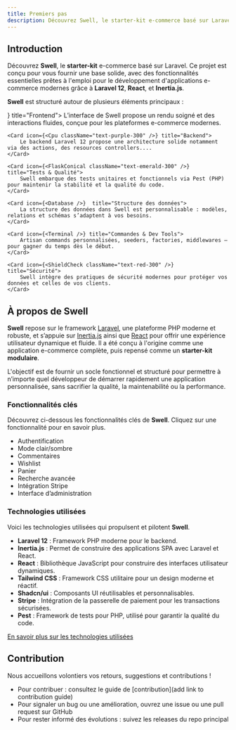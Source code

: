 ```yaml
---
title: Premiers pas
description: Découvrez Swell, le starter-kit e-commerce basé sur Laravel.
---
```


## Introduction

Découvrez **Swell**, le **starter-kit** e-commerce basé sur Laravel. Ce projet est conçu pour vous fournir une base solide,
avec des fonctionnalités essentielles prêtes à l'emploi pour le développement d'applications e-commerce modernes grâce à **Laravel 12**, **React**, et **Inertia.js**.

**Swell** est structuré autour de plusieurs éléments principaux :

<Cards>
    <Card icon={<Monitor className="text-blue-300" />} title="Frontend">
        L’interface de Swell propose un rendu soigné et des interactions fluides, conçue pour les plateformes e-commerce modernes.
    </Card>

    <Card icon={<Cpu className="text-purple-300" />} title="Backend">
        Le backend Laravel 12 propose une architecture solide notamment via des actions, des resources controllers....
    </Card>

    <Card icon={<FlaskConical className="text-emerald-300" />} title="Tests & Qualité">
        Swell embarque des tests unitaires et fonctionnels via Pest (PHP) pour maintenir la stabilité et la qualité du code.
    </Card>

    <Card icon={<Database />}  title="Structure des données">
        La structure des données dans Swell est personnalisable : modèles, relations et schémas s’adaptent à vos besoins.
    </Card>

    <Card icon={<Terminal />} title="Commandes & Dev Tools">
        Artisan commands personnalisées, seeders, factories, middlewares — pour gagner du temps dès le début.
    </Card>

    <Card icon={<ShieldCheck className="text-red-300" />} title="Sécurité">
        Swell intègre des pratiques de sécurité modernes pour protéger vos données et celles de vos clients.
    </Card>
</Cards>

## À propos de Swell

**Swell** repose sur le framework [Laravel](https://laravel.com), une plateforme PHP moderne et robuste, et s’appuie sur
[Inertia.js](https://inertiajs.com) ainsi que [React](https://reactjs.org) pour offrir une expérience utilisateur dynamique et fluide.
Il a été conçu à l'origine comme une application e-commerce complète, puis repensé comme un **starter-kit modulaire**.

L'objectif est de fournir un socle fonctionnel et structuré pour permettre à n’importe quel développeur de démarrer rapidement
une application personnalisée, sans sacrifier la qualité, la maintenabilité ou la performance.

### Fonctionnalités clés

Découvrez ci-dessous les fonctionnalités clés de **Swell**. Cliquez sur une fonctionnalité pour en savoir plus.

- Authentification
- Mode clair/sombre
- Commentaires
- Wishlist
- Panier
- Recherche avancée
- Intégration Stripe
- Interface d’administration

### Technologies utilisées

Voici les technologies utilisées qui propulsent et pilotent **Swell**.

- **Laravel 12** : Framework PHP moderne pour le backend.
- **Inertia.js** : Permet de construire des applications SPA avec Laravel et React.
- **React** : Bibliothèque JavaScript pour construire des interfaces utilisateur dynamiques.
- **Tailwind CSS** : Framework CSS utilitaire pour un design moderne et réactif.
- **Shadcn/ui** : Composants UI réutilisables et personnalisables.
- **Stripe** : Intégration de la passerelle de paiement pour les transactions sécurisées.
- **Pest** : Framework de tests pour PHP, utilisé pour garantir la qualité du code.

[En savoir plus sur les technologies utilisées](/technologies)

## Contribution

Nous accueillons volontiers vos retours, suggestions et contributions !

- Pour contribuer : consultez le guide de [contribution](add link to contribution guide)
- Pour signaler un bug ou une amélioration, ouvrez une issue ou une pull request sur GitHub
- Pour rester informé des évolutions : suivez les releases du repo principal
